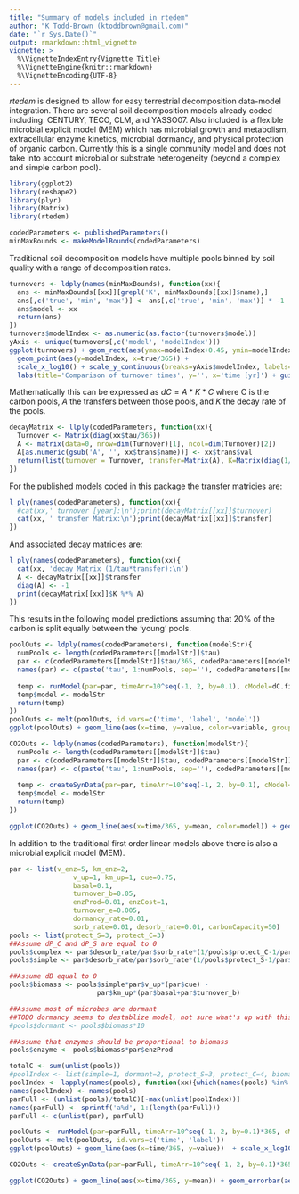 ```yaml
---
title: "Summary of models included in rtedem"
author: "K Todd-Brown (ktoddbrown@gmail.com)"
date: "`r Sys.Date()`"
output: rmarkdown::html_vignette
vignette: >
  %\VignetteIndexEntry{Vignette Title}
  %\VignetteEngine{knitr::rmarkdown}
  %\VignetteEncoding{UTF-8}
---
```


*rtedem* is designed to allow for easy terrestrial decomposition data-model integration.
There are several soil decomposition models already coded including: CENTURY, TECO, CLM, and YASSO07.
Also included is a flexible microbial explicit model (MEM) which has microbial growth and metabolism, extracellular enzyme kinetics, microbial dormancy, and physical protection of organic carbon. Currently this is a single community model and does not take into account microbial or substrate heterogeneity (beyond a complex and simple carbon pool).

```r
library(ggplot2)
library(reshape2)
library(plyr)
library(Matrix)
library(rtedem)

codedParameters <- publishedParameters()
minMaxBounds <- makeModelBounds(codedParameters)
```

Traditional soil decomposition models have multiple pools binned by soil quality with a range of decomposition rates.
```r
turnovers <- ldply(names(minMaxBounds), function(xx){
  ans <- minMaxBounds[[xx]][grepl('K', minMaxBounds[[xx]]$name),]
  ans[,c('true', 'min', 'max')] <- ans[,c('true', 'min', 'max')] * -1
  ans$model <- xx
  return(ans)
})
turnovers$modelIndex <- as.numeric(as.factor(turnovers$model))
yAxis <- unique(turnovers[,c('model', 'modelIndex')])
ggplot(turnovers) + geom_rect(aes(ymax=modelIndex+0.45, ymin=modelIndex-0.45, xmax=min/365, xmin=max/365, fill=name)) + 
  geom_point(aes(y=modelIndex, x=true/365)) + 
  scale_x_log10() + scale_y_continuous(breaks=yAxis$modelIndex, labels=yAxis$model) +
  labs(title='Comparison of turnover times', y='', x='time [yr]') + guides(fill=FALSE)
```

Mathematically this can be expressed as $dC=A*K*C$ where C is the carbon pools, $A$ the transfers between those pools, and $K$ the decay rate of the pools.
```r
decayMatrix <- llply(codedParameters, function(xx){
  Turnover <- Matrix(diag(xx$tau/365))
  A <- matrix(data=0, nrow=dim(Turnover)[1], ncol=dim(Turnover)[2])
  A[as.numeric(gsub('A', '', xx$trans$name))] <- xx$trans$val
  return(list(turnover = Turnover, transfer=Matrix(A), K=Matrix(diag(1/(xx$tau/365)))))
})
```

For the published models coded in this package the transfer matricies are:
```r
l_ply(names(codedParameters), function(xx){
  #cat(xx,' turnover [year]:\n');print(decayMatrix[[xx]]$turnover)
  cat(xx, ' transfer Matrix:\n');print(decayMatrix[[xx]]$transfer)
})
```

And associated decay matricies are:
```r
l_ply(names(codedParameters), function(xx){
  cat(xx, 'decay Matrix (1/tau*transfer):\n')
  A <- decayMatrix[[xx]]$transfer
  diag(A) <- -1
  print(decayMatrix[[xx]]$K %*% A)
})
```

This results in the following model predictions assuming that 20\% of the carbon is split equally between the 'young' pools.

```r
poolOuts <- ldply(names(codedParameters), function(modelStr){
  numPools <- length(codedParameters[[modelStr]]$tau)
  par <- c(codedParameters[[modelStr]]$tau/365, codedParameters[[modelStr]]$trans$val, rep(0.2/(numPools-1), length=numPools-1))
  names(par) <- c(paste('tau', 1:numPools, sep=''), codedParameters[[modelStr]]$trans$name, paste('a', 1:(numPools-1), sep=''))
  
  temp <- runModel(par=par, timeArr=10^seq(-1, 2, by=0.1), cModel=dC.firstOrderModel, C_bulk=1, dt=1/365, allocationStr='a')
  temp$model <- modelStr
  return(temp)
})
poolOuts <- melt(poolOuts, id.vars=c('time', 'label', 'model'))
ggplot(poolOuts) + geom_line(aes(x=time, y=value, color=variable, group=paste(model, variable))) + facet_wrap(~model) + scale_x_log10() + ylim(c(0, 0.1)) + labs(title='Young carbon pools', y='time [year]', x='C stock')

CO2Outs <- ldply(names(codedParameters), function(modelStr){
  numPools <- length(codedParameters[[modelStr]]$tau)
  par <- c(codedParameters[[modelStr]]$tau, codedParameters[[modelStr]]$trans$val, rep(0.2/(numPools-1), length=numPools-1))
  names(par) <- c(paste('tau', 1:numPools, sep=''), codedParameters[[modelStr]]$trans$name, paste('a', 1:(numPools-1), sep=''))
  
  temp <- createSynData(par=par, timeArr=10^seq(-1, 2, by=0.1), cModel=dC.firstOrderModel, C_bulk=1, dt=1, allocationStr='a')
  temp$model <- modelStr
  return(temp)
})

ggplot(CO2Outs) + geom_line(aes(x=time/365, y=mean, color=model)) + geom_errorbar(aes(x=time/365, ymin=mean-sd, ymax=mean+sd, color=model)) + scale_x_log10() +  labs(title='Expected respiration', x='time [year]', x='CO2 flux [g CO2-C g^-1 soil-C day^-1]')

```

In addition to the traditional first order linear models above there is also a microbial explicit model (MEM).

```r
par <- list(v_enz=5, km_enz=2,
                v_up=1, km_up=1, cue=0.75,
                basal=0.1,
                turnover_b=0.05,
                enzProd=0.01, enzCost=1, 
                turnover_e=0.005,
                dormancy_rate=0.01,
                sorb_rate=0.01, desorb_rate=0.01, carbonCapacity=50)
pools <- list(protect_S=3, protect_C=3)
##Assume dP_C and dP_S are equal to 0
pools$complex <- par$desorb_rate/par$sorb_rate*(1/pools$protect_C-1/par$carbonCapacity)^-1
pools$simple <- par$desorb_rate/par$sorb_rate*(1/pools$protect_S-1/par$carbonCapacity)^-1

##Assume dB equal to 0
pools$biomass <- pools$simple*par$v_up*(par$cue) - 
                      par$km_up*(par$basal+par$turnover_b)

##Assume most of microbes are dormant
##TODO dormancy seems to destablize model, not sure what's up with this
#pools$dormant <- pools$biomass*10

##Assume that enzymes should be proportional to biomass
pools$enzyme <- pools$biomass*par$enzProd

totalC <- sum(unlist(pools))
#poolIndex <- list(simple=1, dormant=2, protect_S=3, protect_C=4, biomass=5, enzyme=6, complex=7)
poolIndex <- lapply(names(pools), function(xx){which(names(pools) %in% xx)})
names(poolIndex) <- names(pools)
parFull <- (unlist(pools)/totalC)[-max(unlist(poolIndex))]
names(parFull) <- sprintf('a%d', 1:(length(parFull)))
parFull <- c(unlist(par), parFull)

poolOuts <- runModel(par=parFull, timeArr=10^seq(-1, 2, by=0.1)*365, cModel=dC.biomassModel, C_bulk=totalC, dt=1, poolAssignment=poolIndex, rateFlags=list(enz='MM', uptake='MM', prod='uptake', sorb='carryCapacity'), allocationStr='a')
poolOuts <- melt(poolOuts, id.vars=c('time', 'label'))
ggplot(poolOuts) + geom_line(aes(x=time/365, y=value))  + scale_x_log10() + labs(title='Young carbon pools', x='time [year]', y='C stock')+ facet_wrap(~variable, scales='free')

CO2Outs <- createSynData(par=parFull, timeArr=10^seq(-1, 2, by=0.1)*365, cModel=dC.biomassModel, C_bulk=totalC, dt=1, poolAssignment=poolIndex, rateFlags=list(enz='MM', uptake='MM', prod='uptake', sorb='carryCapacity'), allocationStr='a')

ggplot(CO2Outs) + geom_line(aes(x=time/365, y=mean)) + geom_errorbar(aes(x=time/365, ymin=mean-sd, ymax=mean+sd)) + scale_x_log10() +  labs(title='Expected respiration', x='time [year]', x='CO2 flux [g CO2-C g^-1 soil-C day^-1]')
```